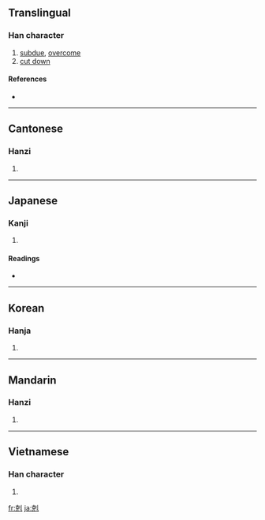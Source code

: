 {{also|克}}
==Translingual==

===Han character===
{{Han char|rn=18|rad=刀|as=07|sn=9|four=4221<sub>0</sub>|canj=十山中弓 (JULN), X十山中弓 (XJULN)}}

# [[subdue]], [[overcome]]
# [[cut down]]

====References====
* {{Han ref|kx=0140.130|dkj=02009|dj=0318.040|hdz=10339.030|uh=524B|ud=21067|bh=AB67|bd=43879}}

----

==Cantonese==

===Hanzi===
{{yue-hanzi|jyut=|y=hak1|sim=克}}

# {{defn|Cantonese|sort=刀07}}

----

==Japanese==

===Kanji===
{{ja-kanji|grade=|rs=刀07}}

# {{defn|Japanese}}

====Readings====
* {{ja-readings|on=[[こく]] (koku)|kun=[[かつ]] (katsu)}}

----

==Korean==

===Hanja===
{{ko-hanja|hangeul=[[극]]|rv=geuk|mr=kŭk}}

# {{defn|Korean|sort=刀07}}

----

==Mandarin==

===Hanzi===
{{cmn-hanzi|sim=克|pin=[[kè]] ([[ke4]]), [[lá]] ([[la2]])|wg=k'o<sup>4</sup>, la<sup>2</sup>}}

# {{defn|Mandarin|sort=刀07}}

----

==Vietnamese==

===Han character===
{{vi-hantu|[[khắc]]|rs=刀07}}

# {{defn|Vietnamese|sort=刀07}}

[[fr:剋]]
[[ja:剋]]